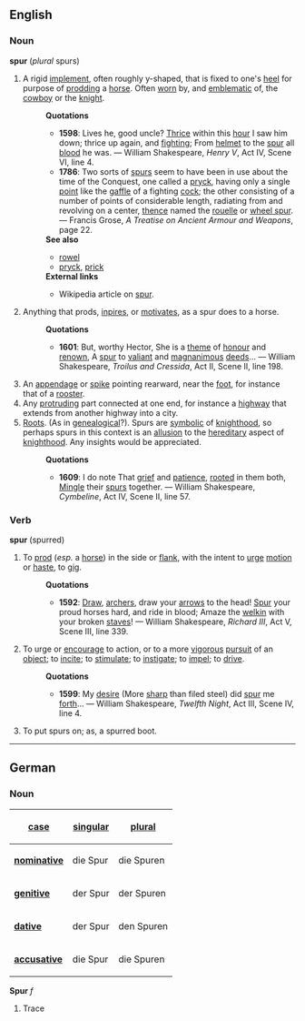 ==English==
===Noun===
'''spur''' (''plural'' spurs)
# A rigid [[implement]], often roughly y-shaped, that is fixed to one's [[heel]] for purpose of [[prod]]ding a [[horse]].  Often [[worn]] by, and [[emblematic]] of, the [[cowboy]] or the [[knight]].
#:'''Quotations'''
#:*'''1598''': Lives he, good uncle? [[Thrice]] within this [[hour]] I saw him down; thrice up again, and [[fight]]ing; From [[helmet]] to the [[spur]] all [[blood]] he was. &mdash; William Shakespeare, ''Henry V'', Act IV, Scene VI, line 4.
#:*'''1786''': Two sorts of [[spur]]s seem to have been in use about the time of the Conquest, one called a [[pryck]], having only a single [[point]] like the [[gaffle]] of a fighting [[cock]]; the other consisting of a number of points of considerable length, radiating from and revolving on a center, [[thence]] named the [[rouelle]] or [[wheel spur]]. &mdash; Francis Grose, ''A Treatise on Ancient Armour and Weapons'', page 22.
#:'''See also'''
#:* [[rowel]]
#:* [[pryck]], [[prick]]
#:'''External links'''
#:*Wikipedia article on [[w:spur|spur]].
# Anything that prods, [[inpire]]s, or [[motivate]]s, as a spur does to a horse.
#:'''Quotations'''
#:*'''1601''': But, worthy Hector, She is a [[theme]] of [[honour]] and [[renown]], A [[spur]] to [[valiant]] and [[magnanimous]] [[deeds]]... &mdash; William Shakespeare, ''Troilus and Cressida'', Act II, Scene II, line 198. 
# An [[appendage]] or [[spike]] pointing rearward, near the [[foot]], for instance that of a [[rooster]].
# Any [[protruding]] part connected at one end, for instance a [[highway]] that extends from another highway into a city.
# [[Root]]s. (As in [[genealogical]]?). Spurs are [[symbolic]] of [[knighthood]], so perhaps spurs in this context is an [[allusion]] to the [[hereditary]] aspect of [[knighthood]].  Any insights would be appreciated. 
#:'''Quotations'''
#:*'''1609''': I do note That [[grief]] and [[patience]], [[root]]ed in them both, [[Mingle]] their [[spurs]] together. &mdash; William Shakespeare, ''Cymbeline'', Act IV, Scene II, line 57. 
===Verb===
'''spur''' (spurred)

#To [[prod]] (''esp.'' a [[horse]]) in the side or [[flank]], with the intent to [[urge]] [[motion]] or [[haste]], to [[gig]].
#:'''Quotations'''
#:*'''1592''':  [[Draw]], [[archer]]s, draw your [[arrow]]s to the head! [[Spur]] your proud horses hard, and ride in blood; Amaze the [[welkin]] with your broken [[stave]]s! &mdash; William Shakespeare, ''Richard III'', Act V, Scene III, line 339. 
#To urge or [[encourage]] to action, or to a more [[vigorous]] [[pursuit]] of an [[object]]; to [[incite]]; to [[stimulate]]; to [[instigate]]; to [[impel]]; to [[drive]].
#:'''Quotations'''
#:*'''1599''': My [[desire]] (More [[sharp]] than filed steel) did [[spur]] me [[forth]]... &mdash; William Shakespeare, ''Twelfth Night'', Act III, Scene IV, line 4. 
#To put spurs on; as, a spurred boot.

----

==German==
===Noun===
{| align="right" border="1"
! [[Glossar:case|case]]
! [[Glossar:singular|singular]]
! [[Glossar:plural|plural]] 
|-
|'''[[Glossar:nominative|nominative]]'''
| die Spur || die Spuren
|-
|'''[[Glossar:genitive|genitive]]'''
| der Spur || der Spuren
|-
|'''[[Glossar:dative|dative]]'''
| der Spur || den Spuren
|-
|'''[[Glossar:accusative|accusative]]'''
| die Spur || die Spuren
|}
'''Spur''' ''f''

# Trace